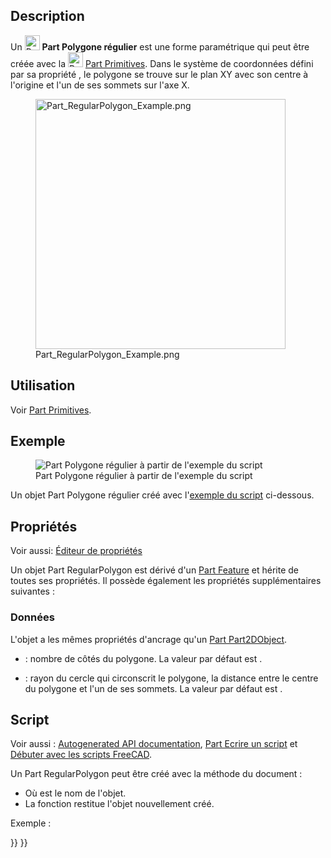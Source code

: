 <languages/>

{{Docnav/fr
|[[Part_Line/fr|Ligne]]
|[[Part_Builder/fr|Générateur de formes]]
|[[Part_Workbench/fr|Atelier Part]]
|IconL=Part_Line.svg
|IconR=Part_Builder.svg
|IconC=Workbench_Part.svg
}}

{{GuiCommand/fr
|Name=Part RegularPolygon
|Name/fr=Part Polygone régulier
|MenuLocation=Part → [[Part_Primitives/fr|Créer des primitives]] → Polygone régulier
|Workbenches=[[Part_Workbench/fr|Part]], [[OpenSCAD_Workbench/fr|OpenSCAD]]
|Version=0.14
|SeeAlso=[[Part_Primitives/fr|Part Primitives]]
}}

<span id="Description"></span>
== Description== 

Un [[Image:Part_RegularPolygon.svg|24px]] '''Part Polygone régulier''' est une forme paramétrique qui peut être créée avec la [[Image:Part_Primitives.svg|24px]] [[Part_Primitives/fr|Part Primitives]]. Dans le système de coordonnées défini par sa propriété {{PropertyData|Placement}}, le polygone se trouve sur le plan XY avec son centre à l'origine et l'un de ses sommets sur l'axe X.

[[Image:Part_RegularPolygon_Example.png|400px]]

<span id="Usage"></span>
==Utilisation==

Voir [[Part_Primitives/fr#Utilisation|Part Primitives]].

<span id="Example"></span>
== Exemple ==

[[Image:Part_RegularPolygon_Scripting_Example.png|thumb|Part Polygone régulier à partir de l'exemple du script]]

Un objet Part Polygone régulier créé avec l'[[#Script|exemple du script]] ci-dessous.

<span id="Properties"></span>
== Propriétés ==

Voir aussi: [[Property_editor/fr|Éditeur de propriétés]]

Un objet Part RegularPolygon est dérivé d'un [[Part_Feature/fr|Part Feature]] et hérite de toutes ses propriétés. Il possède également les propriétés supplémentaires suivantes :

<span id="Data"></span>
=== Données ===

{{TitleProperty|Attachment}}

L'objet a les mêmes propriétés d'ancrage qu'un [[Part_Part2DObject/fr#Donn.C3.A9es|Part Part2DObject]].

{{TitleProperty|Regular Polygon}}

* {{PropertyData|Polygon|IntegerConstraint}} : nombre de côtés du polygone. La valeur par défaut est {{Value|6}}.
* {{PropertyData|Circumradius|Length}} : rayon du cercle qui circonscrit le polygone, la distance entre le centre du polygone et l'un de ses sommets. La valeur par défaut est {{Value|2mm}}.

<span id="Scripting"></span>
== Script ==

Voir aussi : [https://freecad.github.io/SourceDoc/ Autogenerated API documentation], [[Part_scripting/fr|Part Ecrire un script]] et [[FreeCAD_Scripting_Basics/fr|Débuter avec les scripts FreeCAD]].

Un Part RegularPolygon peut être créé avec la méthode {{incode|addObject()}} du document :

{{Code|code=
poly = FreeCAD.ActiveDocument.addObject("Part::RegularPolygon", "myPolygon")
}}

* Où {{Incode|"myPolygon"}} est le nom de l'objet.
* La fonction restitue l'objet nouvellement créé.

Exemple :

{{Code|code=
import FreeCAD as App

doc = App.activeDocument()

poly = doc.addObject("Part::RegularPolygon", "myPolygon")
poly.Polygon = 5
poly.Circumradius = 8
poly.Placement = App.Placement(App.Vector(1, 2, 3), App.Rotation(60, 30, 15))

doc.recompute()
}}


{{Docnav/fr
|[[Part_Line/fr|Ligne]]
|[[Part_Builder/fr|Générateur de formes]]
|[[Part_Workbench/fr|Atelier Part]]
|IconL=Part_Line.svg
|IconR=Part_Builder.svg
|IconC=Workbench_Part.svg
}}

{{Part_Tools_navi{{#translation:}}}}
{{Userdocnavi{{#translation:}}}}